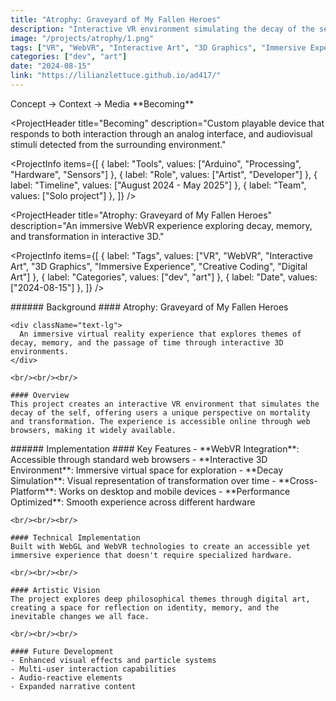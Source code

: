 ```yaml
---
title: "Atrophy: Graveyard of My Fallen Heroes"
description: "Interactive VR environment simulating the decay of the self. Accessible online via web."
image: "/projects/atrophy/1.png"
tags: ["VR", "WebVR", "Interactive Art", "3D Graphics", "Immersive Experience", "Creative Coding", "Digital Art"]
categories: ["dev", "art"]
date: "2024-08-15"
link: "https://lilianzlettuce.github.io/ad417/"
---
```


<SplitSection className="text-xs font-mono">
  Concept → Context → Media
</SplitSection>

<SplitSection className="text-xs">
  <SectionColumn size={3}>
    **Becoming**
  </SectionColumn>
  <SectionColumn size={12}>
    <MDXMedia 
      src="/projects/becoming/projection-1.webp" 
      alt="Hero" 
      preset="header"
      width={3754}
      height={2835}
      frame="none"
      className="w-4/5"
    />
  </SectionColumn>
  <SectionColumn size={2}>
  </SectionColumn>
</SplitSection>

<ProjectHeader
  title="Becoming"
  description="Custom playable device that responds to both interaction through an analog interface, and audiovisual stimuli detected from the surrounding environment."
>
  <ProjectInfo
    items={[
      { label: "Tools", values: ["Arduino", "Processing", "Hardware", "Sensors"] },
      { label: "Role", values: ["Artist", "Developer"] },
      { label: "Timeline", values: ["August 2024 - May 2025"] },
      { label: "Team", values: ["Solo project"] },
    ]}
  />
</ProjectHeader>

<ProjectHeader
  title="Atrophy: Graveyard of My Fallen Heroes"
  description="An immersive WebVR experience exploring decay, memory, and transformation in interactive 3D."
>
  <ProjectInfo
    items={[
      { label: "Tags", values: ["VR", "WebVR", "Interactive Art", "3D Graphics", "Immersive Experience", "Creative Coding", "Digital Art"] },
      { label: "Categories", values: ["dev", "art"] },
      { label: "Date", values: ["2024-08-15"] },
    ]}
  />
</ProjectHeader>

<SplitSection>
  <SectionColumn size={4}>
    ###### Background
  </SectionColumn>
  <SectionColumn size={12}>
    #### Atrophy: Graveyard of My Fallen Heroes

    <div className="text-lg">
      An immersive virtual reality experience that explores themes of decay, memory, and the passage of time through interactive 3D environments.
    </div>

    <br/><br/><br/>

    #### Overview
    This project creates an interactive VR environment that simulates the decay of the self, offering users a unique perspective on mortality and transformation. The experience is accessible online through web browsers, making it widely available.
  </SectionColumn>
  <SectionColumn size={2}>
  </SectionColumn>
</SplitSection>

<SplitSection>
  <SectionColumn size={4}>
    ###### Implementation
  </SectionColumn>
  <SectionColumn size={12}>
    #### Key Features
    - **WebVR Integration**: Accessible through standard web browsers
    - **Interactive 3D Environment**: Immersive virtual space for exploration
    - **Decay Simulation**: Visual representation of transformation over time
    - **Cross-Platform**: Works on desktop and mobile devices
    - **Performance Optimized**: Smooth experience across different hardware

    <br/><br/><br/>

    #### Technical Implementation
    Built with WebGL and WebVR technologies to create an accessible yet immersive experience that doesn't require specialized hardware.

    <br/><br/><br/>

    #### Artistic Vision
    The project explores deep philosophical themes through digital art, creating a space for reflection on identity, memory, and the inevitable changes we all face.

    <br/><br/><br/>

    #### Future Development
    - Enhanced visual effects and particle systems
    - Multi-user interaction capabilities
    - Audio-reactive elements
    - Expanded narrative content
  </SectionColumn>
  <SectionColumn size={2}>
  </SectionColumn>
</SplitSection>